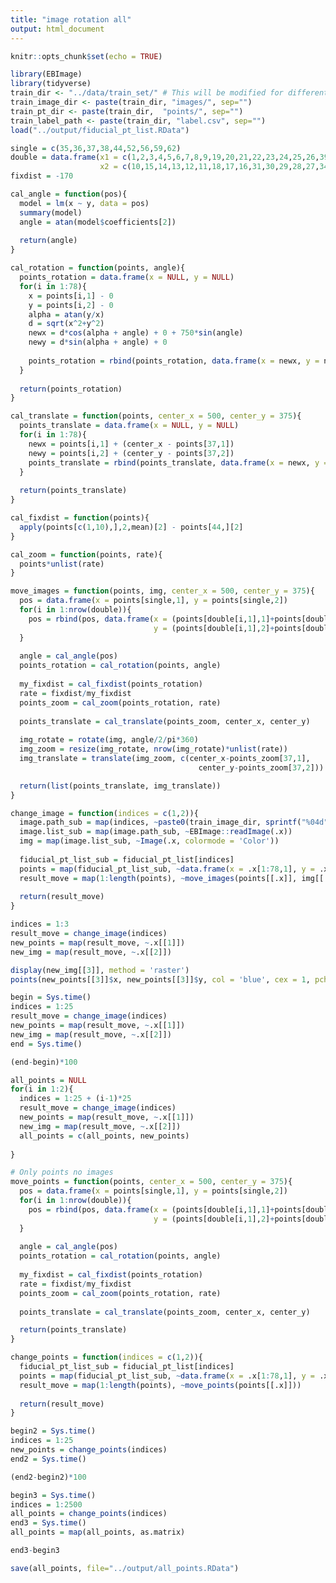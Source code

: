 ```yaml
---
title: "image rotation all"
output: html_document
---
```


```r
knitr::opts_chunk$set(echo = TRUE)
```

```r
library(EBImage)
library(tidyverse)
train_dir <- "../data/train_set/" # This will be modified for different data sets.
train_image_dir <- paste(train_dir, "images/", sep="")
train_pt_dir <- paste(train_dir,  "points/", sep="")
train_label_path <- paste(train_dir, "label.csv", sep="") 
load("../output/fiducial_pt_list.RData")
```


```r
single = c(35,36,37,38,44,52,56,59,62)
double = data.frame(x1 = c(1,2,3,4,5,6,7,8,9,19,20,21,22,23,24,25,26,39,40,41,42,43,50,51,57,58,63),
                    x2 = c(10,15,14,13,12,11,18,17,16,31,30,29,28,27,34,33,32,49,48,47,46,45,54,53,55,60,61))
fixdist = -170
```

```r
cal_angle = function(pos){
  model = lm(x ~ y, data = pos)
  summary(model)
  angle = atan(model$coefficients[2])
  
  return(angle)
}

cal_rotation = function(points, angle){
  points_rotation = data.frame(x = NULL, y = NULL)
  for(i in 1:78){
    x = points[i,1] - 0
    y = points[i,2] - 0
    alpha = atan(y/x)
    d = sqrt(x^2+y^2)
    newx = d*cos(alpha + angle) + 0 + 750*sin(angle)
    newy = d*sin(alpha + angle) + 0
    
    points_rotation = rbind(points_rotation, data.frame(x = newx, y = newy))
  }
  
  return(points_rotation)
}

cal_translate = function(points, center_x = 500, center_y = 375){
  points_translate = data.frame(x = NULL, y = NULL)
  for(i in 1:78){
    newx = points[i,1] + (center_x - points[37,1])
    newy = points[i,2] + (center_y - points[37,2])
    points_translate = rbind(points_translate, data.frame(x = newx, y = newy))
  }
  
  return(points_translate)
}

cal_fixdist = function(points){
  apply(points[c(1,10),],2,mean)[2] - points[44,][2]
}

cal_zoom = function(points, rate){
  points*unlist(rate)
}

move_images = function(points, img, center_x = 500, center_y = 375){
  pos = data.frame(x = points[single,1], y = points[single,2])
  for(i in 1:nrow(double)){
    pos = rbind(pos, data.frame(x = (points[double[i,1],1]+points[double[i,2],1])/2, 
                                y = (points[double[i,1],2]+points[double[i,2],2])/2))
  }
  
  angle = cal_angle(pos)
  points_rotation = cal_rotation(points, angle)
  
  my_fixdist = cal_fixdist(points_rotation)
  rate = fixdist/my_fixdist
  points_zoom = cal_zoom(points_rotation, rate)
  
  points_translate = cal_translate(points_zoom, center_x, center_y)
  
  img_rotate = rotate(img, angle/2/pi*360)
  img_zoom = resize(img_rotate, nrow(img_rotate)*unlist(rate))
  img_translate = translate(img_zoom, c(center_x-points_zoom[37,1],
                                          center_y-points_zoom[37,2]))

  return(list(points_translate, img_translate))
}

change_image = function(indices = c(1,2)){
  image.path_sub = map(indices, ~paste0(train_image_dir, sprintf("%04d", .x), ".jpg"))
  image.list_sub = map(image.path_sub, ~EBImage::readImage(.x))
  img = map(image.list_sub, ~Image(.x, colormode = 'Color'))
  
  fiducial_pt_list_sub = fiducial_pt_list[indices]
  points = map(fiducial_pt_list_sub, ~data.frame(x = .x[1:78,1], y = .x[1:78,2]))
  result_move = map(1:length(points), ~move_images(points[[.x]], img[[.x]]))
  
  return(result_move)
}

```

```r
indices = 1:3
result_move = change_image(indices)
new_points = map(result_move, ~.x[[1]])
new_img = map(result_move, ~.x[[2]])
```

```r
display(new_img[[3]], method = 'raster')
points(new_points[[3]]$x, new_points[[3]]$y, col = 'blue', cex = 1, pch = 16)
```

```r
begin = Sys.time()
indices = 1:25
result_move = change_image(indices)
new_points = map(result_move, ~.x[[1]])
new_img = map(result_move, ~.x[[2]])
end = Sys.time()
```

```r
(end-begin)*100
```

```r
all_points = NULL
for(i in 1:2){
  indices = 1:25 + (i-1)*25
  result_move = change_image(indices)
  new_points = map(result_move, ~.x[[1]])
  new_img = map(result_move, ~.x[[2]])
  all_points = c(all_points, new_points)
  
}
```








```r
# Only points no images
move_points = function(points, center_x = 500, center_y = 375){
  pos = data.frame(x = points[single,1], y = points[single,2])
  for(i in 1:nrow(double)){
    pos = rbind(pos, data.frame(x = (points[double[i,1],1]+points[double[i,2],1])/2, 
                                y = (points[double[i,1],2]+points[double[i,2],2])/2))
  }
  
  angle = cal_angle(pos)
  points_rotation = cal_rotation(points, angle)
  
  my_fixdist = cal_fixdist(points_rotation)
  rate = fixdist/my_fixdist
  points_zoom = cal_zoom(points_rotation, rate)
  
  points_translate = cal_translate(points_zoom, center_x, center_y)

  return(points_translate)
}

change_points = function(indices = c(1,2)){
  fiducial_pt_list_sub = fiducial_pt_list[indices]
  points = map(fiducial_pt_list_sub, ~data.frame(x = .x[1:78,1], y = .x[1:78,2]))
  result_move = map(1:length(points), ~move_points(points[[.x]]))
  
  return(result_move)
}
```

```r
begin2 = Sys.time()
indices = 1:25
new_points = change_points(indices)
end2 = Sys.time()
```

```r
(end2-begin2)*100
```

```r
begin3 = Sys.time()
indices = 1:2500
all_points = change_points(indices)
end3 = Sys.time()
all_points = map(all_points, as.matrix)
```

```r
end3-begin3
```

```r
save(all_points, file="../output/all_points.RData")
```




